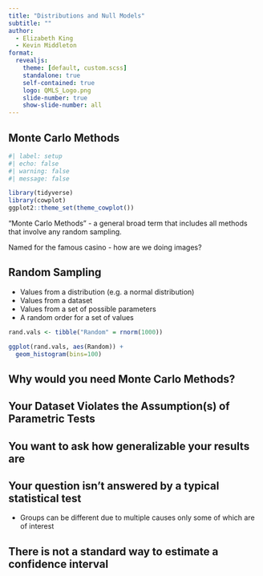```yaml
---
title: "Distributions and Null Models"
subtitle: ""
author:
  - Elizabeth King
  - Kevin Middleton
format:
  revealjs:
    theme: [default, custom.scss]
    standalone: true
    self-contained: true
    logo: QMLS_Logo.png
    slide-number: true
    show-slide-number: all
---
```


## Monte Carlo Methods

```r
#| label: setup
#| echo: false
#| warning: false
#| message: false

library(tidyverse)
library(cowplot)
ggplot2::theme_set(theme_cowplot())
```

"Monte Carlo Methods" - a general broad term that includes all methods that involve any random sampling. 

Named for the famous casino - how are we doing images?

## Random Sampling

- Values from a distribution (e.g. a normal distribution)
- Values from a dataset
- Values from a set of possible parameters
- A random order for a set of values

```r

rand.vals <- tibble("Random" = rnorm(1000))

ggplot(rand.vals, aes(Random)) +
  geom_histogram(bins=100)  

```

## Why would you need Monte Carlo Methods?

## Your Dataset Violates the Assumption(s) of Parametric Tests

## You want to ask how generalizable your results are

## Your question isn't answered by a typical statistical test

- Groups can be different due to multiple causes only some of which are of interest

## There is not a standard way to estimate a confidence interval









